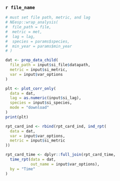 ### `r file_name`
```r
# must set file path, metric, and lag
# NEesp::wrap_analysis(
#  file_path = file,
#  metric = met,
#  lag = lag,
#  species = params$species,
#  min_year = params$min_year
# )

dat <- prep_data_child(
  file_path = input$si_file$datapath,
  metric = input$si_metric,
  var = input$var_options
)

plt <- plot_corr_only(
  data = dat,
  lag = as.numeric(input$si_lag),
  species = input$si_species,
  mode = "download"
)
print(plt)

rpt_card_ind <- rbind(rpt_card_ind, ind_rpt(
  data = dat,
  var = input$var_options,
  metric = input$si_metric
))

rpt_card_time <- dplyr::full_join(rpt_card_time,
  time_rpt(data = dat, 
           out_name = input$var_options),
  by = "Time"
)
```
